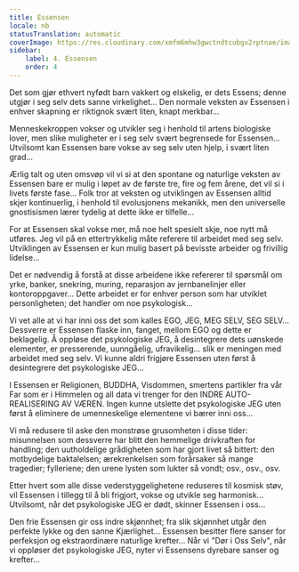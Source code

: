 ```yaml
---
title: Essensen
locale: nb
statusTranslation: automatic
coverImage: https://res.cloudinary.com/xmfm6mhw3gwctndtcubgx2rptnae/image/upload/v1740468922/small_cover_tratado_de_psicologia_revolucionaria_a4c0dca4e0.webp
sidebar:
    label: 4. Essensen
    order: 4
---
```

Det som gjør ethvert nyfødt barn vakkert og elskelig, er dets Essens; denne utgjør i seg selv dets sanne virkelighet... Den normale veksten av Essensen i enhver skapning er riktignok svært liten, knapt merkbar...

Menneskekroppen vokser og utvikler seg i henhold til artens biologiske lover, men slike muligheter er i seg selv svært begrensede for Essensen... Utvilsomt kan Essensen bare vokse av seg selv uten hjelp, i svært liten grad...

Ærlig talt og uten omsvøp vil vi si at den spontane og naturlige veksten av Essensen bare er mulig i løpet av de første tre, fire og fem årene, det vil si i livets første fase... Folk tror at veksten og utviklingen av Essensen alltid skjer kontinuerlig, i henhold til evolusjonens mekanikk, men den universelle gnostisismen lærer tydelig at dette ikke er tilfelle...

For at Essensen skal vokse mer, må noe helt spesielt skje, noe nytt må utføres. Jeg vil på en ettertrykkelig måte referere til arbeidet med seg selv. Utviklingen av Essensen er kun mulig basert på bevisste arbeider og frivillig lidelse...

Det er nødvendig å forstå at disse arbeidene ikke refererer til spørsmål om yrke, banker, snekring, muring, reparasjon av jernbanelinjer eller kontoroppgaver... Dette arbeidet er for enhver person som har utviklet personligheten; det handler om noe psykologisk...

Vi vet alle at vi har inni oss det som kalles EGO, JEG, MEG SELV, SEG SELV... Dessverre er Essensen flaske inn, fanget, mellom EGO og dette er beklagelig. Å oppløse det psykologiske JEG, å desintegrere dets uønskede elementer, er presserende, uunngåelig, ufravikelig... slik er meningen med arbeidet med seg selv. Vi kunne aldri frigjøre Essensen uten først å desintegrere det psykologiske JEG...

I Essensen er Religionen, BUDDHA, Visdommen, smertens partikler fra vår Far som er i Himmelen og all data vi trenger for den INDRE AUTO-REALISERING AV VÆREN. Ingen kunne utslette det psykologiske JEG uten først å eliminere de umenneskelige elementene vi bærer inni oss...

Vi må redusere til aske den monstrøse grusomheten i disse tider: misunnelsen som dessverre har blitt den hemmelige drivkraften for handling; den uutholdelige grådigheten som har gjort livet så bittert: den motbydelige baktalelsen; ærekrenkelsen som forårsaker så mange tragedier; fylleriene; den urene lysten som lukter så vondt; osv., osv., osv.

Etter hvert som alle disse vederstyggelighetene reduseres til kosmisk støv, vil Essensen i tillegg til å bli frigjort, vokse og utvikle seg harmonisk... Utvilsomt, når det psykologiske JEG er dødt, skinner Essensen i oss...

Den frie Essensen gir oss indre skjønnhet; fra slik skjønnhet utgår den perfekte lykke og den sanne Kjærlighet... Essensen besitter flere sanser for perfeksjon og ekstraordinære naturlige krefter... Når vi "Dør i Oss Selv", når vi oppløser det psykologiske JEG, nyter vi Essensens dyrebare sanser og krefter...

